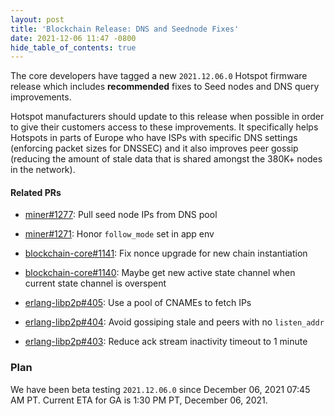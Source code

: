 ```yaml
---
layout: post
title: 'Blockchain Release: DNS and Seednode Fixes'
date: 2021-12-06 11:47 -0800
hide_table_of_contents: true
---
```


The core developers have tagged a new `2021.12.06.0` Hotspot firmware release which includes
**recommended** fixes to Seed nodes and DNS query improvements.

<!--truncate-->

Hotspot manufacturers should update to this release when possible in order to give their customers
access to these improvements. It specifically helps Hotspots in parts of Europe who have ISPs with
specific DNS settings (enforcing packet sizes for DNSSEC) and it also improves peer gossip (reducing
the amount of stale data that is shared amongst the 380K+ nodes in the network).

#### Related PRs

- [miner#1277](https://github.com/helium/miner/pull/1277): Pull seed node IPs from DNS pool
- [miner#1271](https://github.com/helium/miner/pull/1271): Honor `follow_mode` set in app env

- [blockchain-core#1141](https://github.com/helium/blockchain-core/pull/1141): Fix nonce upgrade for
  new chain instantiation
- [blockchain-core#1140](https://github.com/helium/blockchain-core/pull/1140): Maybe get new active
  state channel when current state channel is overspent

- [erlang-libp2p#405](https://github.com/helium/erlang-libp2p/pull/405): Use a pool of CNAMEs to
  fetch IPs
- [erlang-libp2p#404](https://github.com/helium/erlang-libp2p/pull/404): Avoid gossiping stale and
  peers with no `listen_addr`
- [erlang-libp2p#403](https://github.com/helium/erlang-libp2p/pull/403): Reduce ack stream
  inactivity timeout to 1 minute

### Plan

We have been beta testing `2021.12.06.0` since December 06, 2021 07:45 AM PT. Current ETA for GA is
1:30 PM PT, December 06, 2021.
